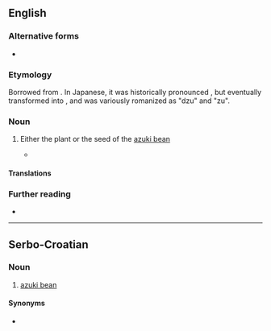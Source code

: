 ==English==

===Alternative forms===
* {{alter|en|azuki}}

===Etymology===
Borrowed from {{bor|en|ja|小豆|tr=azuki}}. In Japanese, it was historically pronounced {{IPAchar|/aduki/}}, but {{IPAchar|/du/}} eventually transformed into {{IPAchar|/zu/}}, and was variously romanized as "dzu" and "zu".

===Noun===
{{en-noun}}

# Either the plant or the seed of the [[azuki bean]]
#: {{syn|en|azuki|adzuki bean|azuki bean}}
#* {{quote-book|en|2003|Carla Emery|The Encyclopedia of Country Living|url=http://books.google.com/books?id=8vqp_XLfNKYC|edition=9th ed.|page=289|isbn=157061377X
|passage='''Adzukis''' need 118 days to start bearing.}}

====Translations====
{{trans-see|azuki bean}}

===Further reading===
* {{pedia|adzuki bean}}

----

==Serbo-Croatian==

===Noun===
{{sh-noun|g=m}}

# [[azuki bean]]

====Synonyms====
* {{l|sh|azuki}}